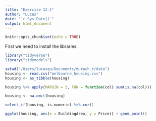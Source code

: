 ```yaml
---
title: "Exercise 12-1"
author: "Lucas"
date: "`r Sys.Date()`"
output: html_document
---
```


```r
knitr::opts_chunk$set(echo = TRUE)
```

First we need to install the libraries.

```r
library("tidyverse")
library("tidymodels")
```

```r

setwd("/Users/lucasqu/Documents/murach_r/data")
housing <- read.csv("melbourne_housing.csv")
housing <- as_tibble(housing)
```

```r
housing %>% apply(MARGIN = 2, FUN = function(col) sum(is.na(col)))
```

```r
housing <- na.omit(housing)
```

```r
select_if(housing, is.numeric) %>% cor()
```

```r
ggplot(housing, aes(x = BuildingArea, y = Price)) + geom_point()
```

